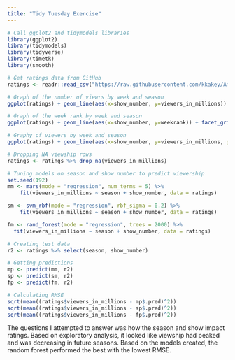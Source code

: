 ```yaml
---
title: "Tidy Tuesday Exercise"
---
```


```r
# Call ggplot2 and tidymodels libraries
library(ggplot2)
library(tidymodels)
library(tidyverse)
library(timetk)
library(smooth)
```


```r
# Get ratings data from GitHub
ratings <- readr::read_csv("https://raw.githubusercontent.com/kkakey/American_Idol/main/metadata/ratings.csv")
```
```r
# Graph of the number of viewrs by week and season
ggplot(ratings) + geom_line(aes(x=show_number, y=viewers_in_millions)) + facet_grid(. ~ season)
```

```r
# Graph of the week rank by week and season
ggplot(ratings) + geom_line(aes(x=show_number, y=weekrank)) + facet_grid(. ~ season)
```


```r
# Graphy of viewers by week and season
ggplot(ratings) + geom_line(aes(x=show_number, y=viewers_in_millions, group=season, color=season))
```

```r
# Dropping NA viewship rows
ratings <- ratings %>% drop_na(viewers_in_millions)

# Tuning models on season and show number to predict viewership
set.seed(192)
mm <- mars(mode = "regression", num_terms = 5) %>%
    fit(viewers_in_millions ~ season + show_number, data = ratings)

sm <- svm_rbf(mode = "regression", rbf_sigma = 0.2) %>%
    fit(viewers_in_millions ~ season + show_number, data = ratings)

fm <- rand_forest(mode = "regression", trees = 2000) %>%
  fit(viewers_in_millions ~ season + show_number, data = ratings)
```

```r
# Creating test data
r2 <- ratings %>% select(season, show_number)

# Getting predictions
mp <- predict(mm, r2)
sp <- predict(sm, r2)
fp <- predict(fm, r2)
```

```r
# Calculating RMSE
sqrt(mean((ratings$viewers_in_millions - mp$.pred)^2))
sqrt(mean((ratings$viewers_in_millions - sp$.pred)^2))
sqrt(mean((ratings$viewers_in_millions - fp$.pred)^2))
```

The questions I attempted to answer was how the season and show impact ratings. Based on exploratory analysis, it looked like viewship had peaked and was decreasing in future seasons. Based on the models created, the random forest performed the best with the lowest RMSE.
